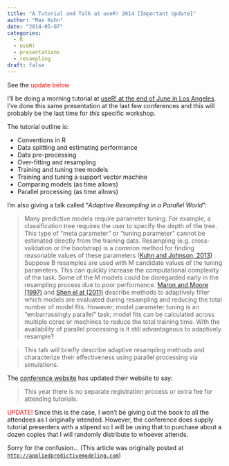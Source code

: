 ```yaml
---
title: "A Tutorial and Talk at useR! 2014 [Important Update]"
author: "Max Kuhn"
date: "2014-05-07"
categories:
  - R
  - useR!
  - presentations
  - resampling
draft: false
---
```


See the <font color = "red">update below</font> 

I'll be doing a morning tutorial at [useR! at the end of June in Los Angeles](http://user2014.stat.ucla.edu). I've done this same presentation at the last few conferences and this will probably be the last time for _this_ specific workshop. 


The tutorial outline is:

* Conventions in R
* Data splitting and estimating performance
* Data pre-processing
* Over-fitting and resampling
* Training and tuning tree models
* Training and tuning a support vector machine
* Comparing models (as time allows)
* Parallel processing (as time allows)


I'm also giving a talk called "_Adaptive Resampling in a Parallel World_": 

> Many predictive models require parameter tuning. For example, a classification tree requires the user to specify the depth of the tree. This type of "meta parameter" or "tuning parameter" cannot be estimated directly from the training data. Resampling (e.g. cross-validation or the bootstrap) is a common method for finding reasonable values of these parameters ([Kuhn and Johnson, 2013)](http://appliedpredictivemodeling.com) . Suppose B resamples are used with M candidate values of the tuning parameters. This can quickly increase the computational complexity of the task. Some of the M models could be disregarded early in the resampling process due to poor performance. [Maron and Moore (1997)](http://scholar.google.com/scholar?hl=en&q=The+Racing+Algorithm%3A+Model+selection+for+lazy+learners&btnG=&as_sdt=1%2C39&as_sdtp=)  and [Shen el at (2011)](http://scholar.google.com/scholar?q=%22Efficient%2C+adaptive+cross–validation+for+tuning+and+comparing+models%22&btnG=&hl=en&as_sdt=0%2C39) describe methods to adaptively filter which models are evaluated during resampling and reducing the total number of model fits. However, model parameter tuning is an "embarrassingly parallel" task; model fits can be calculated across multiple cores or machines to reduce the total training time. With the availability of parallel processing is it still advantageous to adaptively resample?

> This talk will briefly describe adaptive resampling methods and characterize their effectiveness using parallel processing via simulations.


The [conference website](http://user2014.stat.ucla.edu) has updated their website to say:

> This year there is no separate registration process or extra fee for attending tutorials.

<font color = "red">UPDATE!</font> Since this is the case, I won't be giving out the book to all the attendees as I originally intended. However, the conference does supply tutorial presenters with a stipend so I will be using that to purchase about a dozen copies that I will randomly distribute to whoever attends. 

Sorry for the confusion...
(This article was originally posted at [`http://appliedpredictivemodeling.com`](https://appliedpredictivemodeling.com/blog/2014/5/12/a-tutorial-and-talk-at-user-2014-important-update))